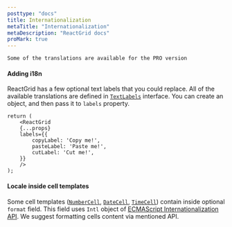 ```yaml
---
posttype: "docs"
title: Internationalization
metaTitle: "Internationalization"
metaDescription: "ReactGrid docs"
proMark: true
---
```



<Callout color="warning">
	
	Some of the translations are available for the PRO version
</Callout>

#### Adding i18n

ReactGrid has a few optional text labels that you could replace. All of the available translations are defined in 
[`TextLabels`](/docs/3.0/7-api/0-interfaces/90-textlabels/) interface. You can create an object, and then pass it to `labels`
property.

```tsx
return (
	<ReactGrid
    {...props}
    labels={{
        copyLabel: 'Copy me!',
        pasteLabel: 'Paste me!',
        cutLabel: 'Cut me!',
    }}
	/>
);
```

#### Locale inside cell templates

Some cell templates ([`NumberCell`](/docs/3.0/4-cell-templates/7-NumberCell/), [`DateCell`](/docs/3.0/4-cell-templates/3-DateCell/),
[`TimeCell`](/docs/3.0/4-cell-templates/9-TimeCell/)) contain inside optional `format` field. This field uses 
`Intl` object of [ECMAScript Internationalization API](https://developer.mozilla.org/en-US/docs/Web/JavaScript/Reference/Global_Objects/Intl).
We suggest formatting cells content via mentioned API.